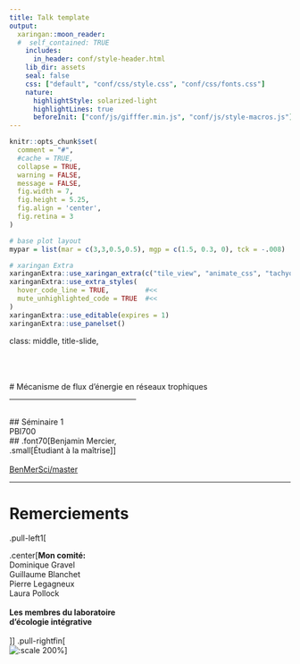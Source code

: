 ```yaml
---
title: Talk template
output:
  xaringan::moon_reader:
  #  self_contained: TRUE
    includes:
      in_header: conf/style-header.html
    lib_dir: assets
    seal: false
    css: ["default", "conf/css/style.css", "conf/css/fonts.css"]
    nature:
      highlightStyle: solarized-light
      highlightLines: true
      beforeInit: ["conf/js/gifffer.min.js", "conf/js/style-macros.js"]
---
```


```r
knitr::opts_chunk$set(
  comment = "#",
  #cache = TRUE,
  collapse = TRUE,
  warning = FALSE,
  message = FALSE,
  fig.width = 7,
  fig.height = 5.25,
  fig.align = 'center',
  fig.retina = 3
)

# base plot layout
mypar = list(mar = c(3,3,0.5,0.5), mgp = c(1.5, 0.3, 0), tck = -.008)

# xaringan Extra
xaringanExtra::use_xaringan_extra(c("tile_view", "animate_css", "tachyons"))
xaringanExtra::use_extra_styles(
  hover_code_line = TRUE,         #<<
  mute_unhighlighted_code = TRUE  #<<
)
xaringanExtra::use_editable(expires = 1)
xaringanExtra::use_panelset()
```

class:  middle, title-slide, 

<div class="my-logo-left"></div>
<br><br><br>
# Mécanisme de flux d'énergie en réseaux trophiques 
<br>
<hr width="45%" align="left" size="0.3" color="orange"></hr>
<br>
## Séminaire 1 <br> PBI700
<br>
## .font70[Benjamin Mercier, <br>.small[Étudiant à la maîtrise]]<br><br>
<i class="fa fa-github fa-2x" style="color:#FAFAFA"></i> [BenMerSci/master](https://github.com/BenMerSci/master)

---

# Remerciements

.pull-left1[

.center[**Mon comité:**<br>
  Dominique Gravel<br>
  Guillaume Blanchet<br>
  Pierre Legagneux<br>
  Laura Pollock<br><br>
**Les membres du laboratoire <br>d'écologie intégrative**<br>
<br>
<p class="box"><br>.center[**Nous remercions le Conseil de Recherches en Sciences Naturelles et Génie du Canada (CRSNG) et le Fonds de recherche Nature et technologies pour leur soutien. En parallèle, le programme BIOS2 est supporté par le CRSNG.**]<br></p>
]]
.pull-rightfin[
  <br>
  ![:scale 200%](images/thanks2.png)]
